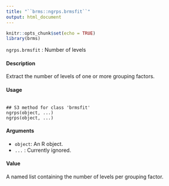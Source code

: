 ```yaml
---
title: "``brms::ngrps.brmsfit``"
output: html_document
---
```


```r
knitr::opts_chunk$set(echo = TRUE)
library(brms)
```

``ngrps.brmsfit`` : Number of levels

#### Description 
Extract the number of levels of one or more grouping factors.

#### Usage
<pre><code>
## S3 method for class 'brmsfit'
ngrps(object, ...)
ngrps(object, ...)
</code></pre>

#### Arguments
* `` object``:  An R object.
* `` ...`` : Currently ignored.

#### Value
A named list containing the number of levels per grouping factor.
